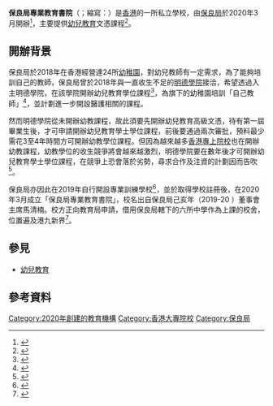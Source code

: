 {{Infobox University
| name = 保良局專業教育書院
| native_name = {{lang|en|Po Leung Kuk Academy of Professional Education}}
| image_name = 
| image_size = 200px
| caption = 
| type = 私立學校
| latin_name = 
| motto = 
| mottoeng = 
| established = 2020年
| endowment = 
| chancellor = 
| chairman_label = 
| chairman = 
| President = 陳永華
| dean = 
| vice-president = 
| head_label = 
| head = 
| city = 
| address = 香港銅鑼灣禮頓道66號保良局莊啟程大廈1樓
| students = 
| undergrad = 
| postgrad = 
| free_label = 
| free = 
| colours = 
| website = {{url|https://www.plkacademy.edu.hk/}}
| campus = 香港市區
| athletics = 
| logo = 
| affiliations = 保良局|
}}
'''保良局專業教育書院'''（{{lang-en|'''Po Leung Kuk Academy of Professional Education'''}}；縮寫：{{lang|en|'''PLKAPE'''}}）是[[香港|香港]]的一所私立學校，由[[保良局|保良局]]於2020年3月開辦<ref>{{cite news |title=保良局專業教育書院幼教課程　因疫情延至暑假收生 |url=https://news.mingpao.com/ins/%E6%B8%AF%E8%81%9E/article/20200325/s00001/1585095884328/%E4%BF%9D%E8%89%AF%E5%B1%80%E5%B0%88%E6%A5%AD%E6%95%99%E8%82%B2%E6%9B%B8%E9%99%A2%E5%B9%BC%E6%95%99%E8%AA%B2%E7%A8%8B-%E5%9B%A0%E7%96%AB%E6%83%85%E5%BB%B6%E8%87%B3%E6%9A%91%E5%81%87%E6%94%B6%E7%94%9F |accessdate=2020-11-05 |work=明報 |date=2020-03-25 |archive-date=2020-09-01 |archive-url=https://web.archive.org/web/20200901171505/https://news.mingpao.com/ins/%e6%b8%af%e8%81%9e/article/20200325/s00001/1585095884328/%e4%bf%9d%e8%89%af%e5%b1%80%e5%b0%88%e6%a5%ad%e6%95%99%e8%82%b2%e6%9b%b8%e9%99%a2%e5%b9%bc%e6%95%99%e8%aa%b2%e7%a8%8b-%e5%9b%a0%e7%96%ab%e6%83%85%e5%bb%b6%e8%87%b3%e6%9a%91%e5%81%87%e6%94%b6%e7%94%9f |dead-url=no }}</ref>，主要提供[[幼兒教育|幼兒教育]]文憑課程<ref name="四文憑課程培訓幼師">{{cite news |title=保良局辦專業教育書院 四文憑課程培訓幼師 |url=https://www.singtao.ca/3516672/2019-06-07/news-%E3%80%90%E7%8D%A8%E5%AE%B6%E3%80%91%E4%BF%9D%E8%89%AF%E5%B1%80%E8%BE%A6%E5%B0%88%E6%A5%AD%E6%95%99%E8%82%B2%E6%9B%B8%E9%99%A2+%E5%9B%9B%E6%96%87%E6%86%91%E8%AA%B2%E7%A8%8B%E5%9F%B9%E8%A8%93%E5%B9%BC%E5%B8%AB/?variant=zh-hk |accessdate=2020-11-05 |work=星島日報 |date=2019-06-07}}</ref>。

== 開辦背景 ==
保良局於2018年在香港經營達24所[[幼稚園|幼稚園]]，對幼兒教師有一定需求，為了能夠培訓自己的教師，保良局曾於2018年與一直收生不足的[[明德學院|明德學院]]接洽，希望透過入主明德學院，在該學院開辦幼兒教育學位課程<ref>{{cite news |title=與保良局合辦課程告吹 創校六年蝕兩億　明德學院停收生 |url=https://hk.appledaily.com/local/20181123/2AEBK5XP3PAYRSRNEN7G2SH26E/ |work=蘋果日報 |date=2018-11-23 |archive-url=https://web.archive.org/web/20200805052400/https://hk.appledaily.com/local/20181123/2AEBK5XP3PAYRSRNEN7G2SH26E/ |archive-date=2020-08-05 |dead-url=yes |accessdate=2020-11-05 }}</ref>，為旗下的幼稚園培訓「自己教師」<ref>{{cite news |title=傳保良局入主明德學院觸礁　或與未能短期內開辦幼教課程有關 |url=https://www.hk01.com/%E7%A4%BE%E6%9C%83%E6%96%B0%E8%81%9E/257401/%E5%82%B3%E4%BF%9D%E8%89%AF%E5%B1%80%E5%85%A5%E4%B8%BB%E6%98%8E%E5%BE%B7%E5%AD%B8%E9%99%A2%E8%A7%B8%E7%A4%81-%E6%88%96%E8%88%87%E6%9C%AA%E8%83%BD%E7%9F%AD%E6%9C%9F%E5%85%A7%E9%96%8B%E8%BE%A6%E5%B9%BC%E6%95%99%E8%AA%B2%E7%A8%8B%E6%9C%89%E9%97%9C |work=香港01 |date=2018-11-13 |accessdate=2020-10-04 |archive-date=2020-10-09 |archive-url=https://web.archive.org/web/20201009045800/https://www.hk01.com/%E7%A4%BE%E6%9C%83%E6%96%B0%E8%81%9E/257401/%E5%82%B3%E4%BF%9D%E8%89%AF%E5%B1%80%E5%85%A5%E4%B8%BB%E6%98%8E%E5%BE%B7%E5%AD%B8%E9%99%A2%E8%A7%B8%E7%A4%81-%E6%88%96%E8%88%87%E6%9C%AA%E8%83%BD%E7%9F%AD%E6%9C%9F%E5%85%A7%E9%96%8B%E8%BE%A6%E5%B9%BC%E6%95%99%E8%AA%B2%E7%A8%8B%E6%9C%89%E9%97%9C |dead-url=no }}</ref>，並計劃進一步開設醫護相關的課程。

然而明德學院從未開辦幼教課程，故此須要先開辦幼兒教育高級文憑，待有第一屆畢業生後，才可申請開辦幼兒教育學士學位課程，前後要通過兩次審批，預料最少需花3至4年時間方可開辦幼教學位課程。但因為越來越多[[香港專上院校|香港專上院校]]也在開辦幼教課程，幼教學位的收生競爭將會越來越激烈，明德學院要在數年後才可開辦幼兒教育學士學位課程，在競爭上恐會落於劣勢，尋求合作及注資的計劃因而告吹<ref>{{cite news |title=創校6年虧蝕1.9億元　明德明年9月停止收生 |url=https://www.post852.com/263940/%E5%89%B5%E6%A0%A16%E5%B9%B4%E8%99%A7%E8%9D%951-9%E5%84%84%E5%85%83%E3%80%80%E6%98%8E%E5%BE%B7%E6%98%8E%E5%B9%B49%E6%9C%88%E5%81%9C%E6%AD%A2%E6%94%B6%E7%94%9F/ |work=852郵報 |date=2018-11-22 |accessdate=2020-10-04 |archive-date=2020-10-09 |archive-url=https://web.archive.org/web/20201009062312/https://www.post852.com/263940/%E5%89%B5%E6%A0%A16%E5%B9%B4%E8%99%A7%E8%9D%951-9%E5%84%84%E5%85%83%E3%80%80%E6%98%8E%E5%BE%B7%E6%98%8E%E5%B9%B49%E6%9C%88%E5%81%9C%E6%AD%A2%E6%94%B6%E7%94%9F/ |dead-url=no }}</ref>。

保良局亦因此在2019年自行開設專業訓練學校<ref name="保良局辦專業教育書院">{{cite news |title=保良局辦專業教育書院 四文憑課程培訓幼師 |url=https://hd.stheadline.com/news/realtime/hk/1518147/%E5%8D%B3%E6%99%82-%E6%B8%AF%E8%81%9E-%E7%8D%A8%E5%AE%B6-%E4%BF%9D%E8%89%AF%E5%B1%80%E8%BE%A6%E5%B0%88%E6%A5%AD%E6%95%99%E8%82%B2%E6%9B%B8%E9%99%A2-%E5%9B%9B%E6%96%87%E6%86%91%E8%AA%B2%E7%A8%8B%E5%9F%B9%E8%A8%93%E5%B9%BC%E5%B8%AB |accessdate=2020-11-05 |work=頭條日報 |date=2019-06-08}}</ref>，並於取得學校註冊後，在2020年3月成立「保良局專業教育書院」，校名出自保良局己亥年（2019-20 ）董事會主席馬清楠。校方正向教育局申請，借用保良局轄下的六所中學作為上課的校舍，位置遍及港九新界<ref>{{cite news |title=保良局收生寒冬「逆市」 創專業教育書院　辦幼兒教育進修課程 |url=https://www.hk01.com/%E7%A4%BE%E6%9C%83%E6%96%B0%E8%81%9E/451980/%E4%BF%9D%E8%89%AF%E5%B1%80%E6%94%B6%E7%94%9F%E5%AF%92%E5%86%AC-%E9%80%86%E5%B8%82-%E5%89%B5%E5%B0%88%E6%A5%AD%E6%95%99%E8%82%B2%E6%9B%B8%E9%99%A2-%E8%BE%A6%E5%B9%BC%E5%85%92%E6%95%99%E8%82%B2%E9%80%B2%E4%BF%AE%E8%AA%B2%E7%A8%8B |accessdate=2020-11-05 |work=香港01 |date=2020-03-25 |archive-date=2020-11-24 |archive-url=https://web.archive.org/web/20201124145355/https://www.hk01.com/%E7%A4%BE%E6%9C%83%E6%96%B0%E8%81%9E/451980/%E4%BF%9D%E8%89%AF%E5%B1%80%E6%94%B6%E7%94%9F%E5%AF%92%E5%86%AC-%E9%80%86%E5%B8%82-%E5%89%B5%E5%B0%88%E6%A5%AD%E6%95%99%E8%82%B2%E6%9B%B8%E9%99%A2-%E8%BE%A6%E5%B9%BC%E5%85%92%E6%95%99%E8%82%B2%E9%80%B2%E4%BF%AE%E8%AA%B2%E7%A8%8B |dead-url=no }}</ref>。

== 參見 ==
*[[幼兒教育|幼兒教育]]

== 參考資料 ==
{{reflist|30em}}

{{保良局學校}}
{{香港大專院校}}

[[Category:2020年創建的教育機構|Category:2020年創建的教育機構]]
[[Category:香港大專院校|Category:香港大專院校]]
[[Category:保良局|Category:保良局]]